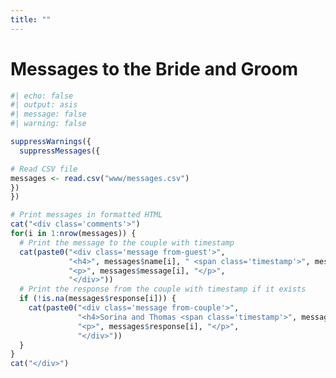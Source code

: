 ```yaml
---
title: ""
---
```


# Messages to the Bride and Groom

```r
#| echo: false
#| output: asis
#| message: false
#| warning: false

suppressWarnings({
  suppressMessages({

# Read CSV file
messages <- read.csv("www/messages.csv")
})
})

# Print messages in formatted HTML
cat("<div class='comments'>")
for(i in 1:nrow(messages)) {
  # Print the message to the couple with timestamp
  cat(paste0("<div class='message from-guest'>",
             "<h4>", messages$name[i], " <span class='timestamp'>", messages$time[i], "</span></h4>",
             "<p>", messages$message[i], "</p>",
             "</div>"))
  # Print the response from the couple with timestamp if it exists
  if (!is.na(messages$response[i])) {
    cat(paste0("<div class='message from-couple'>",
               "<h4>Sorina and Thomas <span class='timestamp'>", messages$response_time[i], "</span></h4>",
               "<p>", messages$response[i], "</p>",
               "</div>"))
  }
}
cat("</div>")
```

